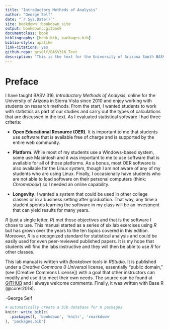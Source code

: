 --- 
title: "Introductory Methods of Analysis"
author: "George Self"
date: "`r Sys.Date()`"
site: bookdown::bookdown_site
output: bookdown::gitbook
documentclass: book
bibliography: [book.bib, packages.bib]
biblio-style: apalike
link-citations: yes
github-repo: grself/BASV316_Text
description: "This is the text for the University of Arizona South BASV 316, Introductory Methods of Analysis."
---

<!--
TODO:
  181023: None at this time
-->

# Preface {-}

I have taught BASV 316, _Introductory Methods of Analysis_, online for the University of Arizona in Sierra Vista since 2010 and enjoy working with students on research methods. From the start, I wanted students to work with statistics as part of our studies and carry out the types of calculations that are discussed in the text. As I evaluated statistical software I had three criteria:

* **Open Educational Resource (OER)**. It is important to me that students use software that is available free of charge and is supported by the entire web community.

* **Platform**. While most of my students use a Windows-based system, some use Macintosh and it was important to me to use software that is available for all of those platforms. As a bonus, most OER software is also available for the Linux system, though I am not aware of any of my students who are using Linux. Finally, I occasionally have students who are not able to load software on their personal computers (think: *Chromebook*) so I needed an online capability.

* **Longevity**. I wanted a system that could be used in other college classes or in a business setting after graduation. That way, any time a student spends learning the software in my class will be an investment that can yield results for many years.

*R* (just a single letter, *R*) met those objectives and that is the software I chose to use. This manual started as a series of six lab exercises using *R* but has grown over the years to the ten topics covered in this edition. Moreover, *R* is a recognized standard for statistical analysis and could be easily used for even peer-reviewed published papers. It is my hope that students will find the labs instructive and they will then be able to use *R* for other classes. 

This lab manual is written with *Bookdown* tools in *RStudio*. It is published under a *Creative Commons 0 Universal* license, essentially "public domain," (see [Creative Commons License]) with a goal that other instructors can modify and use it to meet their own needs. The source can be found at [GITHUB](https://github/grself/BASV316_Text) and I always welcome comments. Finally, it was written with Base R (@corer2018).

--George Self




```{r include=FALSE}
# automatically create a bib database for R packages
knitr::write_bib(c(
  .packages(), 'bookdown', 'knitr', 'rmarkdown'
), 'packages.bib')
```
